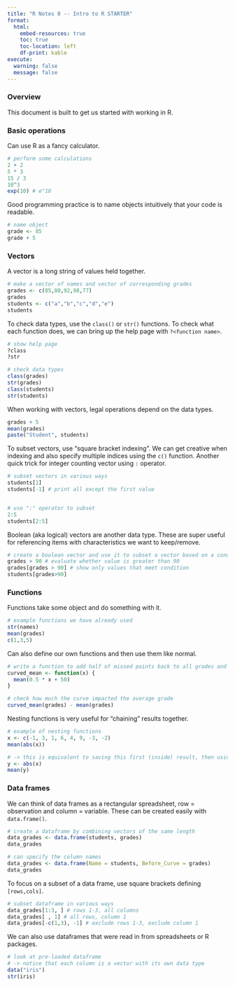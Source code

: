 ---
title: "R Notes 0 -- Intro to R STARTER"
format:
  html:
    embed-resources: true
    toc: true
    toc-location: left
    df-print: kable
execute: 
  warning: false
  message: false
---

### Overview 

This document is built to get us started with working in R.

### Basic operations 

Can use R as a fancy calculator.

```{r}

# perform some calculations
2 + 2
5 * 3
15 / 3
10^3
exp(10) # e^10

```

Good programming practice is to name objects intuitively that your code is readable.

```{r}

# name object
grade <- 85
grade + 5

```

### Vectors 

A vector is a long string of values held together.

```{r}

# make a vector of names and vector of corresponding grades
grades <- c(85,80,92,98,77)
grades
students <- c("a","b","c","d","e")
students

```

To check data types, use the `class()` or `str()` functions. To check what each function does, we can bring up the help page with `?<function name>`.

```{r, eval = FALSE}

# show help page
?class
?str

```

```{r}

# check data types
class(grades)
str(grades)
class(students)
str(students)

```

When working with vectors, legal operations depend on the data types.

```{r, error = TRUE}

grades + 5
mean(grades)
paste("Student", students)

```

To subset vectors, use "square bracket indexing". We can get creative when indexing and also specify multiple indices using the `c()` function. Another quick trick for integer counting vector using `:` operator.

```{r}

# subset vectors in various ways
students[1]
students[-1] # print all except the first value


# use ":" operator to subset
2:5
students[2:5]

```

Boolean (aka logical) vectors are another data type. These are super useful for referencing items with characteristics we want to keep/remove.

```{r}

# create a boolean vector and use it to subset a vector based on a condition
grades > 90 # evaluate whether value is greater than 90
grades[grades > 90] # show only values that meet condition
students[grades>90]

```

### Functions 

Functions take some object and do something with it.

```{r}

# example functions we have already used
str(names)
mean(grades)
c(1,3,5)

```

Can also define our own functions and then use them like normal.

```{r}

# write a function to add half of missed points back to all grades and calculate the average after the curve
curved_mean <- function(x) {
  mean(0.5 * x + 50)
}

# check how much the curve impacted the average grade
curved_mean(grades) - mean(grades)

```

Nesting functions is very useful for "chaining" results together.

```{r}

# example of nesting functions
x <- c(-1, 3, 1, 6, 4, 9, -3, -2)
mean(abs(x))

# -> this is equivalent to saving this first (inside) result, then using that as the argument for the next (outside) function
y <- abs(x)
mean(y)

```

### Data frames 

We can think of data frames as a rectangular spreadsheet, row = observation and column = variable. These can be created easily with `data.frame()`.

```{r}

# create a dataframe by combining vectors of the same length
data_grades <- data.frame(students, grades)
data_grades

# can specify the column names
data_grades <- data.frame(Name = students, Before_Curve = grades)
data_grades

```

To focus on a subset of a data frame, use square brackets defining `[rows,cols]`.

```{r}

# subset dataframe in various ways
data_grades[1:3, ] # rows 1-3, all columns
data_grades[ , 1] # all rows, column 1
data_grades[-c(1,3), -1] # exclude rows 1-3, exclude column 1

```

We can also use dataframes that were read in from spreadsheets or R packages.

```{r}

# look at pre-loaded dataframe
# -> notice that each column is a vector with its own data type
data("iris")
str(iris)

```